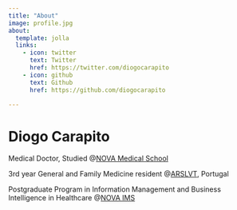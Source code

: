 ```yaml
---
title: "About"
image: profile.jpg
about:
  template: jolla
  links:
    - icon: twitter
      text: Twitter
      href: https://twitter.com/diogocarapito
    - icon: github
      text: Github
      href: https://github.com/diogocarapito

---
```


# Diogo Carapito
Medical Doctor, Studied @[NOVA Medical School](https://www.nms.unl.pt/en-us/nms)

3rd year General and Family Medicine resident @[ARSLVT](https://www.arslvt.min-saude.pt/), Portugal

Postgraduate Program in Information Management and Business Intelligence in Healthcare @[NOVA IMS](https://www.novaims.unl.pt/en/education/programs/postgraduate-programs-and-master-degree-programs/postgraduate-program-in-information-management-and-business-intelligence-in-healthcare/)



